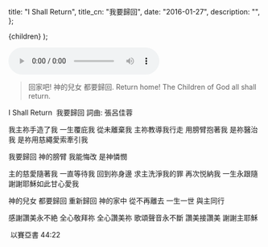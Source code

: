 
  title: "I Shall Return",
  title_cn: "我要歸回",
  date: "2016-01-27",
  description: "",
};

  <MDXWrapper meta={meta}>{children}</MDXWrapper>
);

<audio controls src={Audio}></audio>

> 回家吧!
> 神的兒女
> 都要歸回.
> Return home!
> The Children of God
> all shall return.

I Shall Return
​ 我要歸回
詞曲: 張呂佳蓉

我主祢手造了我
一生覆庇我
從未離棄我
主祢教導我行走
用膀臂抱著我
是祢醫治我
是祢用慈繩愛索牽引我

我要歸回 神的膀臂
我能悔改 是神憐憫

主的慈愛隨著我
一直等待我
回到祢身邊
求主洗淨我的罪
再次悦納我
一生永跟隨
​ 謝謝耶穌如此甘心愛我

神的兒女 都要歸回
重新歸回 神的家中
從不再離去
一生一世 與主同行

感謝讚美永不絶
全心敬拜祢
全心讚美祢
歌頌聲音永不斷
讚美接讚美
謝謝主耶穌

​ 以賽亞書 44:22
